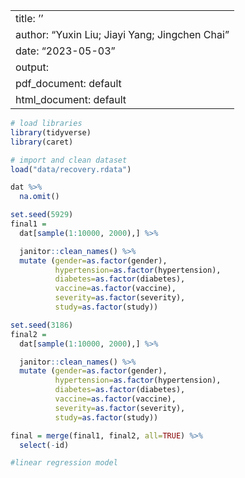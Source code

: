 
---
title: ''
author: "Yuxin Liu; Jiayi Yang; Jingchen Chai"
date: "2023-05-03"
output:
  pdf_document: default
  html_document: default
---

```r
# load libraries
library(tidyverse)
library(caret)
```

```r
# import and clean dataset 
load("data/recovery.rdata")

dat %>% 
  na.omit() 

set.seed(5929) 
final1 =
  dat[sample(1:10000, 2000),] %>% 

  janitor::clean_names() %>%
  mutate (gender=as.factor(gender),
          hypertension=as.factor(hypertension),
          diabetes=as.factor(diabetes),
          vaccine=as.factor(vaccine),
          severity=as.factor(severity),
          study=as.factor(study))

set.seed(3186) 
final2 =
  dat[sample(1:10000, 2000),] %>% 

  janitor::clean_names() %>%
  mutate (gender=as.factor(gender),
          hypertension=as.factor(hypertension),
          diabetes=as.factor(diabetes),
          vaccine=as.factor(vaccine),
          severity=as.factor(severity),
          study=as.factor(study))

final = merge(final1, final2, all=TRUE) %>% 
  select(-id)
```
```r
#linear regression model
```

